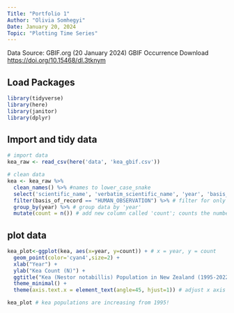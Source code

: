 ```yaml
---
Title: "Portfolio 1"
Author: "Olivia Somhegyi"
Date: January 20, 2024
Topic: "Plotting Time Series"
---
```


Data Source: GBIF.org (20 January 2024) GBIF Occurrence Download <https://doi.org/10.15468/dl.3tknym>


## Load Packages
```r
library(tidyverse)
library(here)
library(janitor)
library(dplyr)
```


## Import and tidy data
```r
# import data
kea_raw <- read_csv(here('data', 'kea_gbif.csv'))

# clean data
kea <- kea_raw %>% 
  clean_names() %>% #names to lower_case_snake
  select('scientific_name', 'verbatim_scientific_name', 'year', 'basis_of_record') %>% # select these 4 columns
  filter(basis_of_record == "HUMAN_OBSERVATION") %>% # filter for only human observation data
  group_by(year) %>% # group data by 'year'
  mutate(count = n()) # add new column called 'count'; counts the number of observations in each year
```

## plot data
```r
kea_plot<-ggplot(kea, aes(x=year, y=count)) + # x = year, y = count
  geom_point(color='cyan4',size=2) +
  xlab("Year") + 
  ylab("Kea Count (N)") +
  ggtitle("Kea (Nestor notabillis) Population in New Zealand (1995-2022)") +
  theme_minimal() +
  theme(axis.text.x = element_text(angle=45, hjust=1)) # adjust x axis labels

kea_plot # kea populations are increasing from 1995!
```


